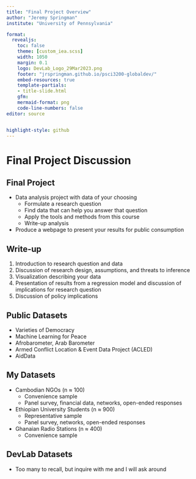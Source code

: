 ```yaml
---
title: "Final Project Overview"
author: "Jeremy Springman"
institute: "University of Pennsylvania"

format:
  revealjs:
    toc: false
    theme: [custom_iea.scss]
    width: 1050
    margin: 0.1
    logo: DevLab_Logo_29Mar2023.png
    footer: "jrspringman.github.io/psci3200-globaldev/"
    embed-resources: true
    template-partials:
    - title-slide.html
    gfm:
    mermaid-format: png
    code-line-numbers: false
editor: source


highlight-style: github
---
```



# Final Project Discussion

## Final Project

- Data analysis project with data of your choosing
  + Formulate a research question
  + Find data that can help you answer that question
  + Apply the tools and methods from this course
  + Write-up analysis
- Produce a webpage to present your results for public consumption 

## Write-up

1. Introduction to research question and data
2. Discussion of research design, assumptions, and threats to inference
3. Visualization describing your data
4. Presentation of results from a regression model and discussion of implications for research question 
5. Discussion of policy implications

## Public Datasets

- Varieties of Democracy
- Machine Learning for Peace
- Afrobarometer, Arab Barometer
- Armed Conflict Location & Event Data Project (ACLED)
- AidData

## My Datasets

- Cambodian NGOs (n $\approx$ 100)
  + Convenience sample
  + Panel survey, financial data, networks, open-ended responses
- Ethiopian University Students (n $\approx$ 900)
  + Representative sample
  + Panel survey, networks, open-ended responses
- Ghanaian Radio Stations (n $\approx$ 400)
  + Convenience sample

## DevLab Datasets

- Too many to recall, but inquire with me and I will ask around
